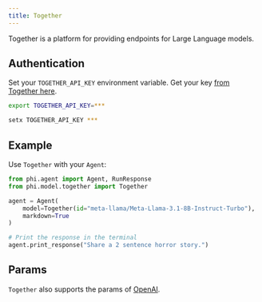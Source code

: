 ```yaml
---
title: Together
---
```


Together is a platform for providing endpoints for Large Language models.

## Authentication

Set your `TOGETHER_API_KEY` environment variable. Get your key [from Together here](https://api.together.xyz/settings/api-keys).

<CodeGroup>

```bash Mac
export TOGETHER_API_KEY=***
```

```bash Windows
setx TOGETHER_API_KEY ***
```

</CodeGroup>

## Example

Use `Together` with your `Agent`:

<CodeGroup>

```python agent.py
from phi.agent import Agent, RunResponse
from phi.model.together import Together

agent = Agent(
    model=Together(id="meta-llama/Meta-Llama-3.1-8B-Instruct-Turbo"),
    markdown=True
)

# Print the response in the terminal
agent.print_response("Share a 2 sentence horror story.")

```

</CodeGroup>

## Params

<Snippet file="model-together-params.mdx" />

`Together` also supports the params of [OpenAI](/models/openai).
